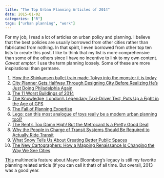 ```yaml
---
title: "The Top Urban Planning Articles of 2014"
date: 2015-01-02
categories: ["R"]
tags: ["urban planning", "work"]
---
```


For my job, I read a lot of articles on urban policy and planning. I believe that the best policies are usually borrowed from other cities rather than fabricated from nothing. In that spirit, I even borrowed from other top ten lists to create this post. I like to think that my list is more comprehensive than some of the others since I have no incentive to link to my own content. *Caveat emptor*: I use the term planning loosely. Some of these are more inspirational than germane.   


1. [How the Shinkansen bullet train made Tokyo into the monster it is today](http://www.theguardian.com/cities/2014/sep/30/-sp-shinkansen-bullet-train-tokyo-rail-japan-50-years)
2. [City Planner Gets Halfway Through Designing City Before Realizing He’s Just Doing Philadelphia Again](http://www.theonion.com/articles/city-planner-gets-halfway-through-designing-city-b,35611/)
3. [The 11 Worst Buildings of 2014](http://www.slate.com/articles/arts/architecture/2014/12/architecture_in_review_the_worst_buildings_of_2014.html)
4. [The Knowledge, London’s Legendary Taxi-Driver Test, Puts Up a Fight in the Age of GPS](http://tmagazine.blogs.nytimes.com/2014/11/10/london-taxi-test-knowledge/?_r=0)
5. [The Fall of Planning Expertise](http://www.planetizen.com/node/69263)
6. [Lego: can this most analogue of toys really be a modern urban planning tool?](http://www.theguardian.com/cities/2014/dec/18/lego-toys-urban-planning-tool-architects-mit)
7. [The Rent’s Too Damn High! But the Metrocard Is a Pretty Good Deal](http://www.cbcny.org/sites/default/files/REPORT_HousingAffordabilityVsLocation_08122014.pdf)
8. [Why the People in Charge of Transit Systems Should Be Required to Actually Ride Transit](http://www.citylab.com/cityfixer/2014/09/why-the-people-in-charge-of-transit-systems-should-be-required-to-actually-ride-transit/379931/)
9. [What Snow Tells Us About Creating Better Public Spaces](http://thisoldcity.com/advocacy/photos-what-snow-tells-us-about-creating-better-public-spaces-e-passyunk-avenue#.VKboACvF_bA)
10. [The New Cartographers: How a Mapping Renaissance Is Changing the Way We See Cities](http://nextcity.org/features/view/the-new-cartographers)

[This](http://www.nytimes.com/newsgraphics/2013/08/18/reshaping-new-york/) multimedia feature about Mayor Bloomberg's legacy is still my favorite planning related article (if you can call it that) of all time. But overall, 2013 was a good year.  

